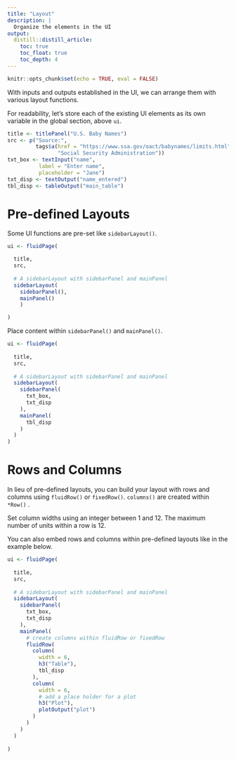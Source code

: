 ```yaml
---
title: "Layout"
description: |
  Organize the elements in the UI
output: 
  distill::distill_article:
    toc: true
    toc_float: true
    toc_depth: 4
---
```


```r
knitr::opts_chunk$set(echo = TRUE, eval = FALSE)
```

With inputs and outputs established in the UI, we can arrange them with various layout functions.

For readability, let's store each of the existing UI elements as its own variable in the global section, above `ui`.

```r
title <- titlePanel("U.S. Baby Names")
src <- p("Source:",
         tags$a(href = "https://www.ssa.gov/oact/babynames/limits.html",
                "Social Security Administration"))
txt_box <- textInput("name", 
          label = "Enter name",
          placeholder = "Jane")
txt_disp <- textOutput("name_entered")
tbl_disp <- tableOutput("main_table")
```


# Pre-defined Layouts

Some UI functions are pre-set like `sidebarLayout()`.

```r
ui <- fluidPage(

  title,
  src,
  
  # A sidebarLayout with sidebarPanel and mainPanel
  sidebarLayout(
    sidebarPanel(),
    mainPanel()
    )

)
```

Place content within `sidebarPanel()` and `mainPanel()`.

```r
ui <- fluidPage(
  
  title,
  src,
  
  # A sidebarLayout with sidebarPanel and mainPanel
  sidebarLayout(
    sidebarPanel(
      txt_box,
      txt_disp
    ),
    mainPanel(
      tbl_disp
    )
  )
)

```

# Rows and Columns

In lieu of pre-defined layouts, you can build your layout with rows and columns using `fluidRow()` or `fixedRow()`. `columns()` are created within `*Row()` . 

<aside>
Set column widths using an integer between 1 and 12. The maximum number of units within a row is 12.
</aside>

You can also embed rows and columns within pre-defined layouts like in the example below.

```r
ui <- fluidPage(
  
  title,
  src,
  
  # A sidebarLayout with sidebarPanel and mainPanel
  sidebarLayout(
    sidebarPanel(
      txt_box,
      txt_disp
    ),
    mainPanel(
      # create columns within fluidRow or fixedRow 
      fluidRow(
        column(
          width = 6,
          h3("Table"),
          tbl_disp
        ),
        column(
          width = 6,
          # add a place holder for a plot
          h3("Plot"),
          plotOutput("plot")
        )
      )
    )
  )
  
)
```





